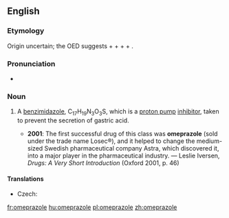 ==English==
{{wikipedia}}

===Etymology===
Origin uncertain; the OED suggests {{m|en|oxy-|o(xy-)}} + {{m|en|methyl-|me(thyl-)}} + {{m|en|pyridine|p(y)r(idine)}} + {{m|en|imidazole|(imid)az(ole)}} + {{m|en|indole|(ind)ole}}.

===Pronunciation===
* {{IPA|/əʊˈmɛpɹəzəʊl/|lang=en}}

===Noun===
{{en-noun|-}}

# {{context|pharmacology|lang=en}} A [[benzimidazole]], C<sub>17</sub>H<sub>19</sub>N<sub>3</sub>O<sub>3</sub>S, which is a [[proton pump]] [[inhibitor]], taken to prevent the secretion of gastric acid.
#* '''2001''': The first successful drug of this class was '''omeprazole''' (sold under the trade name Losec®), and it helped to change the medium-sized Swedish pharmaceutical company Astra, which discovered it, into a major player in the pharmaceutical industry. — Leslie Iversen, ''Drugs: A Very Short Introduction'' (Oxford 2001, p. 46)

====Translations====
{{trans-top|benzimidazole}}
* Czech: {{t|cs|omeprazol|m}}
{{trans-mid}}
{{trans-bottom}}

[[fr:omeprazole]]
[[hu:omeprazole]]
[[pl:omeprazole]]
[[zh:omeprazole]]